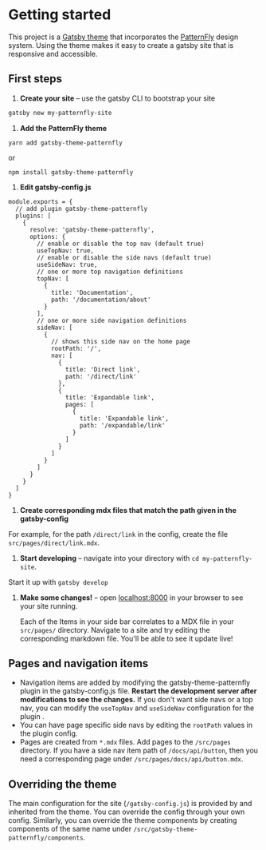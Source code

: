 <Text>

# Getting started

This project is a [Gatsby theme](https://www.gatsbyjs.org/docs/themes/what-are-gatsby-themes/) that incorporates the [PatternFly](https://www.patternfly.org/v4/) design system. Using the theme makes it easy to create a gatsby site that is responsive and accessible.

## First steps

1. **Create your site** – use the gatsby CLI to bootstrap your site

  ```sh
  gatsby new my-patternfly-site
  ```

1. **Add the PatternFly theme**
  ```
  yarn add gatsby-theme-patternfly
  ```
  or
  ```
  npm install gatsby-theme-patternfly
  ```

1. **Edit gatsby-config.js**
  ```
  module.exports = {
    // add plugin gatsby-theme-patternfly
    plugins: [
      {
        resolve: 'gatsby-theme-patternfly',
        options: {
          // enable or disable the top nav (default true)
          useTopNav: true,
          // enable or disable the side navs (default true)
          useSideNav: true,
          // one or more top navigation definitions
          topNav: [
            {
              title: 'Documentation',
              path: '/documentation/about'
            }
          ],
          // one or more side navigation definitions
          sideNav: [
            {
              // shows this side nav on the home page
              rootPath: '/',
              nav: [
                {
                  title: 'Direct link',
                  path: '/direct/link'
                },
                {
                  title: 'Expandable link',
                  pages: [
                    {
                      title: 'Expandable link',
                      path: '/expandable/link'
                    }
                  ]
                }
              ]
            }
          ]
        }
      }
    ]
  }
  ```

1. **Create corresponding mdx files that match the path given in the gatsby-config**

  For example, for the path `/direct/link` in the config, create the file `src/pages/direct/link.mdx`.

1. **Start developing** – navigate into your directory with `cd my-patternfly-site`.

  Start it up with `gatsby develop`

1. **Make some changes!** – open [localhost:8000](//localhost:8000) in your browser to see your site running.

   Each of the Items in your side bar correlates to a MDX file in your `src/pages/` directory. Navigate to a site and try editing the corresponding markdown file. You'll be able to see it update live!

## Pages and navigation items

- Navigation items are added by modifying the gatsby-theme-patternfly plugin in the gatsby-config.js file. **Restart the development server after modifications to see the changes.** If you don't want side navs or a top nav, you can modify the `useTopNav` and `useSideNav` configuration for the plugin .
- You can have page specific side navs by editing the `rootPath` values in the plugin config.
- Pages are created from `*.mdx` files. Add pages to the `/src/pages` directory. If you have a side nav item path of `/docs/api/button`, then you need a corresponding page under `/src/pages/docs/api/button.mdx`.

## Overriding the theme

The main configuration for the site (`/gatsby-config.js`) is provided by and inherited from the theme. You can override the config through your own config. Similarly, you can override the theme components by creating components of the same name under `/src/gatsby-theme-patternfly/components`.

</Text>